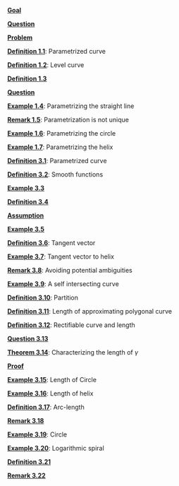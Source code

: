 \providecommand{\Pageref}[1]{\hfill p.\pageref{#1}}
 [**Goal**](#Goal*-1.1)\Pageref{Goal*-1.1}

 [**Question**](#Question*-1.2)\Pageref{Question*-1.2}

 [**Problem**](#Problem*-1.3)\Pageref{Problem*-1.3}

 [**Definition 1.1**](#parametrized-curve): Parametrized curve\Pageref{parametrized-curve}

 [**Definition 1.2**](#level-curve): Level curve\Pageref{level-curve}

 [**Definition 1.3**](#Definition-1.3)\Pageref{Definition-1.3}

 [**Question**](#Question*-1.4)\Pageref{Question*-1.4}

 [**Example 1.4**](#parametrizing-the-straight-line): Parametrizing the straight line\Pageref{parametrizing-the-straight-line}

 [**Remark 1.5**](#parametrization-is-not-unique): Parametrization is not unique\Pageref{parametrization-is-not-unique}

 [**Example 1.6**](#parametrizing-the-circle): Parametrizing the circle\Pageref{parametrizing-the-circle}

 [**Example 1.7**](#parametrizing-the-helix): Parametrizing the helix\Pageref{parametrizing-the-helix}

 [**Definition 3.1**](#parametrized-curve-1): Parametrized curve\Pageref{parametrized-curve-1}

 [**Definition 3.2**](#smooth-functions): Smooth functions\Pageref{smooth-functions}

 [**Example 3.3**](#Example-3.3)\Pageref{Example-3.3}

 [**Definition 3.4**](#Definition-3.4)\Pageref{Definition-3.4}

 [**Assumption**](#Assumption*-3.1)\Pageref{Assumption*-3.1}

 [**Example 3.5**](#Example-3.5)\Pageref{Example-3.5}

 [**Definition 3.6**](#definition-tangent): Tangent vector\Pageref{definition-tangent}

 [**Example 3.7**](#tangent-vector-to-helix): Tangent vector to helix\Pageref{tangent-vector-to-helix}

 [**Remark 3.8**](#avoiding-potential-ambiguities): Avoiding potential ambiguities\Pageref{avoiding-potential-ambiguities}

 [**Example 3.9**](#a-self-intersecting-curve): A self intersecting curve\Pageref{a-self-intersecting-curve}

 [**Definition 3.10**](#partition): Partition\Pageref{partition}

 [**Definition 3.11**](#length-of-approximating-polygonal-curve): Length of approximating polygonal curve\Pageref{length-of-approximating-polygonal-curve}

 [**Definition 3.12**](#rectifiable-curve-and-length): Rectifiable curve and length\Pageref{rectifiable-curve-and-length}

 [**Question 3.13**](#Question-3.13)\Pageref{Question-3.13}

 [**Theorem 3.14**](#theorem-length): Characterizing the length of $\gamma$\Pageref{theorem-length}

 [**Proof**](#Proof*-3.2)\Pageref{Proof*-3.2}

 [**Example 3.15**](#length-of-circle): Length of Circle\Pageref{length-of-circle}

 [**Example 3.16**](#length-of-helix): Length of helix\Pageref{length-of-helix}

 [**Definition 3.17**](#arc-length-1): Arc-length\Pageref{arc-length-1}

 [**Remark 3.18**](#Remark-3.18)\Pageref{Remark-3.18}

 [**Example 3.19**](#circle): Circle\Pageref{circle}

 [**Example 3.20**](#logarithmic-spiral): Logarithmic spiral\Pageref{logarithmic-spiral}

 [**Definition 3.21**](#Definition-3.21)\Pageref{Definition-3.21}

 [**Remark 3.22**](#Remark-3.22)\Pageref{Remark-3.22}
